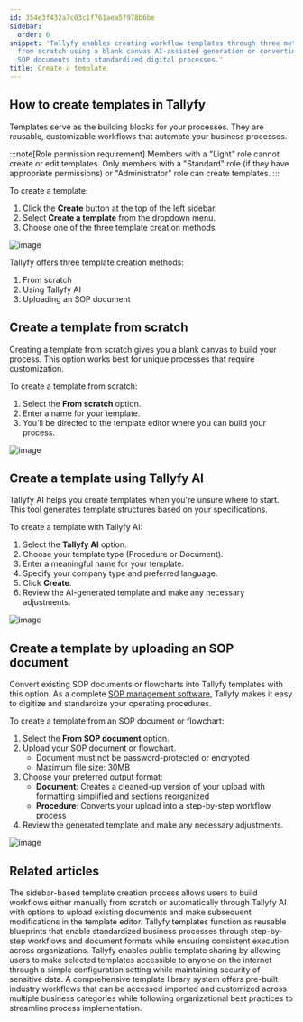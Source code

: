 ```yaml
---
id: 354e3f432a7c03c1f761aea5f978b6be
sidebar:
  order: 6
snippet: 'Tallyfy enables creating workflow templates through three methods: building
  from scratch using a blank canvas AI-assisted generation or converting existing
  SOP documents into standardized digital processes.'
title: Create a template
---
```


## How to create templates in Tallyfy

Templates serve as the building blocks for your processes. They are reusable, customizable workflows that automate your business processes.

:::note[Role permission requirement]
Members with a "Light" role cannot create or edit templates. Only members with a "Standard" role (if they have appropriate permissions) or "Administrator" role can create templates.
:::

To create a template:

1. Click the **Create** button at the top of the left sidebar.
2. Select **Create a template** from the dropdown menu.
3. Choose one of the three template creation methods.

![image](https://screenshots.tallyfy.com/tallyfy%2Fpro%2Fdesktop-light-click-create-fullscreen.png)

Tallyfy offers three template creation methods:

1. From scratch
2. Using Tallyfy AI
3. Uploading an SOP document

## Create a template from scratch

Creating a template from scratch gives you a blank canvas to build your process. This option works best for unique processes that require customization.

To create a template from scratch:
1. Select the **From scratch** option.
2. Enter a name for your template.
3. You'll be directed to the template editor where you can build your process.

![image](https://screenshots.tallyfy.com/tallyfy%2Fpro%2Fdesktop-light-create-template-scratch.png)

## Create a template using Tallyfy AI

Tallyfy AI helps you create templates when you're unsure where to start. This tool generates template structures based on your specifications.

To create a template with Tallyfy AI:
1. Select the **Tallyfy AI** option.
2. Choose your template type (Procedure or Document).
3. Enter a meaningful name for your template.
4. Specify your company type and preferred language.
5. Click **Create**.
6. Review the AI-generated template and make any necessary adjustments.

![image](https://screenshot.launchbrightly.com/tallyfy/pro/desktop-light-create-client-onboarding-template-from-tallyfyAI.png)

## Create a template by uploading an SOP document

Convert existing SOP documents or flowcharts into Tallyfy templates with this option. As a complete [SOP management software](https://tallyfy.com/solutions/sop-management-software/), Tallyfy makes it easy to digitize and standardize your operating procedures.

To create a template from an SOP document or flowchart:
1. Select the **From SOP document** option.
2. Upload your SOP document or flowchart.
   * Document must not be password-protected or encrypted
   * Maximum file size: 30MB
3. Choose your preferred output format:
   * **Document**: Creates a cleaned-up version of your upload with formatting simplified and sections reorganized
   * **Procedure**: Converts your upload into a step-by-step workflow process
4. Review the generated template and make any necessary adjustments.

![image](https://screenshots.tallyfy.com/tallyfy%2Fpro%2Fdesktop-light-create-from-sop.png)


## Related articles
<CardGrid>
<LinkTitleCard header="<b>Tutorials > Create your first template</b>" href="/products/pro/tutorials/your-first-template/" > The sidebar-based template creation process allows users to build workflows either manually from scratch or automatically through Tallyfy AI with options to upload existing documents and make subsequent modifications in the template editor. </LinkTitleCard>
<LinkTitleCard header="<b>Documenting > Templates</b>" href="/products/pro/documenting/templates/" > Tallyfy templates function as reusable blueprints that enable standardized business processes through step-by-step workflows and document formats while ensuring consistent execution across organizations. </LinkTitleCard>
<LinkTitleCard header="<b>Templates > Publish a template</b>" href="/products/pro/documenting/templates/how-to-make-my-tallyfy-template-public/" > Tallyfy enables public template sharing by allowing users to make selected templates accessible to anyone on the internet through a simple configuration setting while maintaining security of sensitive data. </LinkTitleCard>
<LinkTitleCard header="<b>Templates > Sample Templates</b>" href="/products/pro/documenting/templates/how-can-i-access-tallyfys-sample-templates/" > A comprehensive template library system offers pre-built industry workflows that can be accessed imported and customized across multiple business categories while following organizational best practices to streamline process implementation. </LinkTitleCard>
</CardGrid>